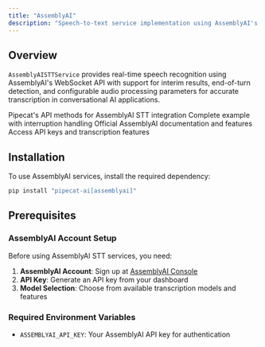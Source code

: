 ```yaml
---
title: "AssemblyAI"
description: "Speech-to-text service implementation using AssemblyAI's real-time transcription API"
---
```


## Overview

`AssemblyAISTTService` provides real-time speech recognition using AssemblyAI's WebSocket API with support for interim results, end-of-turn detection, and configurable audio processing parameters for accurate transcription in conversational AI applications.

<CardGroup cols={2}>
  <Card
    title="AssemblyAI STT API Reference"
    icon="code"
    href="https://reference-server.pipecat.ai/en/latest/api/pipecat.services.assemblyai.stt.html"
  >
    Pipecat's API methods for AssemblyAI STT integration
  </Card>
  <Card
    title="Example Implementation"
    icon="play"
    href="https://github.com/pipecat-ai/pipecat/blob/main/examples/foundational/07o-interruptible-assemblyai.py"
  >
    Complete example with interruption handling
  </Card>
  <Card
    title="AssemblyAI Documentation"
    icon="book"
    href="https://www.assemblyai.com/docs/api-reference/overview"
  >
    Official AssemblyAI documentation and features
  </Card>
  <Card
    title="AssemblyAI Console"
    icon="microphone"
    href="https://www.assemblyai.com/dashboard/signup"
  >
    Access API keys and transcription features
  </Card>
</CardGroup>

## Installation

To use AssemblyAI services, install the required dependency:

```bash
pip install "pipecat-ai[assemblyai]"
```

## Prerequisites

### AssemblyAI Account Setup

Before using AssemblyAI STT services, you need:

1. **AssemblyAI Account**: Sign up at [AssemblyAI Console](https://www.assemblyai.com/dashboard/signup)
2. **API Key**: Generate an API key from your dashboard
3. **Model Selection**: Choose from available transcription models and features

### Required Environment Variables

- `ASSEMBLYAI_API_KEY`: Your AssemblyAI API key for authentication
